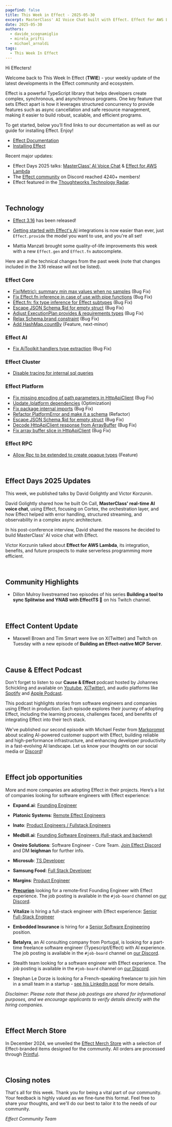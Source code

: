 ```yaml
---
pagefind: false
title: This Week in Effect - 2025-05-30
excerpt: MasterClass' AI Voice Chat built with Effect. Effect for AWS Lambda. Effect 3.16 release.
date: 2025-05-30
authors:
  - davide_scognamiglio
  - mirela_prifti
  - michael_arnaldi
tags:
  - This Week In Effect
---
```



Hi Effecters!

Welcome back to This Week In Effect (**TWIE**) - your weekly update of the latest developments in the Effect community and ecosystem.

Effect is a powerful TypeScript library that helps developers create complex, synchronous, and asynchronous programs. One key feature that sets Effect apart is how it leverages structured concurrency to provide features such as async cancellation and safe resource management, making it easier to build robust, scalable, and efficient programs.

To get started, below you’ll find links to our documentation as well as our guide for installing Effect. Enjoy!

- [Effect Documentation](/docs/getting-started/introduction/)
- [Installing Effect](/docs/getting-started/installation/)

Recent major updates:

- Effect Days 2025 talks: [MasterClass' AI Voice Chat](https://youtu.be/foPXd8T6Ido) & [Effect for AWS Lambda](https://youtu.be/Cg8Hv5nN1-A)
- The [Effect community](https://discord.gg/effect-ts) on Discord reached 4240+ members!
- Effect featured in the [Thoughtworks Technology Radar](https://www.thoughtworks.com/radar/languages-and-frameworks/effect).

&nbsp;
## Technology
- [Effect 3.16](https://effect.website/blog/releases/effect/316) has been released!
  <Tweet id="1927515144914931983" />

- [Getting started with Effect's AI](https://effect.website/docs/ai/introduction/) integrations is now easier than ever, just `Effect.provide` the model you want to use, and you're all set!

- Mattia Manzati brought some quality-of-life improvements this week with a new `Effect.gen` and `Effect.fn` autocomplete.
  <Tweet id="1926939494730633556" />

Here are all the technical changes from the past week (note that changes included in the 3.16 release will not be listed).

### Effect Core
- [Fix(Metric): summary min max values when no samples](https://github.com/Effect-TS/effect/pull/4869) (Bug Fix)
- [Fix Effect.fn inference in case of use with pipe functions](https://github.com/Effect-TS/effect/pull/4917) (Bug Fix)
- [Effect.fn: fix type inference for Effect subtypes](https://github.com/Effect-TS/effect/pull/4924) (Bug Fix)
- [Escape JSON Schema $id for empty struct](https://github.com/Effect-TS/effect/pull/4936) (Bug Fix)
- [Adjust ExecutionPlan provides & requirements types](https://github.com/Effect-TS/effect/pull/4937) (Bug Fix)
- [Relax Schema.brand constraint](https://github.com/Effect-TS/effect/pull/4943) (Bug Fix)
- [Add HashMap.countBy](https://github.com/Effect-TS/effect/pull/4935) (Feature, next-minor)

### Effect AI
- [Fix AiToolkit handlers type extraction](https://github.com/Effect-TS/effect/pull/4947) (Bug Fix)

### Effect Cluster
- [Disable tracing for internal sql queries](https://github.com/Effect-TS/effect/pull/4929)

### Effect Platform
- [Fix missing encoding of path parameters in HttpApiClient](https://github.com/Effect-TS/effect/pull/4916) (Bug Fix)
- [Update /platform dependencies](https://github.com/Effect-TS/effect/pull/4921) (Optimization)
- [Fix package internal imports](https://github.com/Effect-TS/effect/pull/4927) (Bug Fix)
- [Refactor PlatformError and make it a schema](https://github.com/Effect-TS/effect/pull/4932) (Refactor)
- [Escape JSON Schema $id for empty struct](https://github.com/Effect-TS/effect/pull/4936) (Bug Fix)
- [Decode HttpApiClient response from ArrayBuffer](https://github.com/Effect-TS/effect/pull/4941) (Bug Fix)
- [Fix array buffer slice in HttpApiClient](https://github.com/Effect-TS/effect/pull/4948) (Bug Fix)

### Effect RPC
- [Allow Rpc to be extended to create opaque types](https://github.com/Effect-TS/effect/pull/4939) (Feature)

&nbsp;
## Effect Days 2025 Updates

This week, we published talks by David Golightly and Victor Korzunin.

David Golightly shared how he built On Call, **MasterClass' real-time AI voice chat**, using Effect, focusing on Cortex, the orchestration layer, and how Effect helped with error handling, structured streaming, and observability in a complex async architecture.

<YouTube
  id="https://www.youtube.com/embed/foPXd8T6Ido?si=edpzcvKh3P9RNhkd"
  title="How MasterClass Built a Real-Time AI Voice Chat with Effect | David Golightly (Effect Days 2025)"
/>

In his post-conference interview, David shared the reasons he decided to build MasterClass' AI voice chat with Effect.
  <Tweet id="1928046947551617377" />

Victor Korzunin talked about **Effect for AWS Lambda**, its integration, benefits, and future prospects to make serverless programming more efficient.
<YouTube
  id="https://www.youtube.com/embed/Cg8Hv5nN1-A?si=fFmM8M295WMB3azh"
  title="Effect for AWS Lambda | Victor Korzunin (Effect Days 2025)"
/>

&nbsp;
## Community Highlights

- Dillon Mulroy livestreamed two episodes of his series **Building a tool to sync Splitwise and YNAB with EffectTS 🚀** on his Twitch channel.

  <TwitchPlayerNonInteractive video="2468810321" />

&nbsp;
## Effect Content Update

- Maxwell Brown and Tim Smart were live on X(Twitter) and Twitch on Tuesday with a new episode of **Building an Effect-native MCP Server**.
  <Tweet id="1927841966206984660" />


&nbsp;
## Cause & Effect Podcast

Don't forget to listen to our **Cause & Effect** podcast hosted by Johannes Schickling and available on [Youtube](https://www.youtube.com/@effect-ts), [X(Twitter)](https://x.com/EffectTS_/status/1861446144137531585), and audio platforms like [Spotify](https://open.spotify.com/episode/7Bkn7A8EXnoqWWmI0czAdz) and [Apple Podcast](https://podcasts.apple.com/us/podcast/cause-effect/id1781879869). 

This podcast highlights stories from software engineers and companies using Effect in production. Each episode explores their journey of adopting Effect, including the learning process, challenges faced, and benefits of integrating Effect into their tech stack.

We've published our second episode with Michael Fester from [Markprompt](https://markprompt.com/) about scaling AI-powered customer support with Effect, building reliable and high-performance infrastructure, and enhancing developer productivity in a fast-evolving AI landscape. Let us know your thoughts on our social media or [Discord](https://discord.gg/effect-ts)!

<YouTube
  id="https://www.youtube.com/embed/8lz9-0y58Jc?si=YsdegK9T-axfe_Vm"
  title="Scaling AI for Customer Support at Markprompt with Effect | Cause & Effect #2"
/>


&nbsp;
## Effect job opportunities

More and more companies are adopting Effect in their projects. Here’s a list of companies looking for software engineers with Effect experience:

- **Expand.ai**: [Founding Engineer](https://www.expand.ai/careers/founding-engineer)

- **Platonic Systems**: [Remote Effect Engineers](https://twitter.com/platonicsystems/status/1861470819861311945)

- **Inato**: [Product Engineers / Fullstack Engineers](https://jobs.lever.co/inato/6df2d1e3-ce0a-487b-a930-840759803d44)

- **Medbill.ai**: [Founding Software Engineers (full-stack and backend)](https://www.linkedin.com/posts/codingtom_medbill-ai-activity-7260092522708762624-N7TH)

- **Oneiro Solutions**: Software Engineer - Core Team. [Join Effect Discord](https://discord.com/channels/795981131316985866/796153351372275743) and DM **leighman** for further info.

- **Microsub**: [TS Developer](https://x.com/0xdownshift/status/1880013835878154510)

- **Samsung Food**: [Full Stack Developer](https://whisk.bamboohr.com/careers/110)

- **Margins**: [Product Engineer](https://margins.app/jobs/product-engineer)

- **[Precurion](https://precurion.com/)** looking for a remote‑first Founding Engineer with Effect experience. The job posting is available in the `#job-board` channel on [our Discord](https://discord.com/channels/795981131316985866/796153351372275743/1362610725931061258).

- **Vitalize** is hiring a full-stack engineer with Effect experience: [Senior Full-Stack Engineer](https://jobs.ashbyhq.com/vitalize/d907ba5f-0f2f-4bb4-931a-1680d6daf81a)

- **Embedded Insurance** is hiring for a [Senior Software Engineering](https://embeddedinsurance.bamboohr.com/careers/23) position.

- **Betalyra**, an AI consulting company from Portugal, is looking for a part-time freelance software engineer (Typescript/Effect) with AI experience. The job posting is available in the `#job-board` channel on [our Discord](https://discord.com/channels/795981131316985866/796153351372275743/1362610725931061258).

- Stealth team looking for a software engineer with Effect experience. The job posting is available in the `#job-board` channel on [our Discord](https://discord.com/channels/795981131316985866/796153351372275743/1362610725931061258).

- Stephan Le Dorze is looking for a French-speaking freelancer to join him in a small team in a startup - [see his LinkedIn post](https://www.linkedin.com/posts/stephaneledorze_mission-longue-avec-moi-entre-autre-activity-7310947252741570560-Bqsh/) for more details.

_Disclaimer: Please note that these job postings are shared for informational purposes, and we encourage applicants to verify details directly with the hiring companies._


&nbsp;
## Effect Merch Store

In December 2024, we unveiled the [Effect Merch Store](https://effect.website/merch) with a selection of Effect-branded items designed for the community. All orders are processed through [Printful](https://www.printful.com/).

<Tweet id="1868605126862385238" />


&nbsp;
## Closing notes

That's all for this week. Thank you for being a vital part of our community. Your feedback is highly valued as we fine-tune this format. Feel free to share your thoughts, and we'll do our best to tailor it to the needs of our community.

_Effect Community Team_
